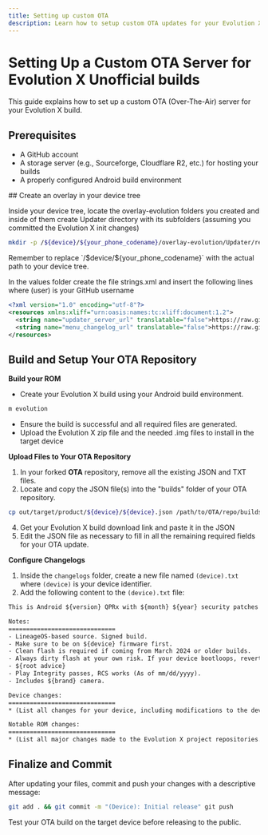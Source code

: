 ```yaml
---
title: Setting up custom OTA
description: Learn how to setup custom OTA updates for your Evolution X unofficial builds
---
```



# Setting Up a Custom OTA Server for Evolution X Unofficial builds

This guide explains how to set up a custom OTA (Over-The-Air) server for your Evolution X build.

## Prerequisites

- A GitHub account
- A storage server (e.g., Sourceforge, Cloudflare R2, etc.) for hosting your builds
- A properly configured Android build environment

<Steps>
## Create an overlay in your device tree

Inside your device tree, locate the overlay-evolution folders you created and inside of them create Updater directory with its subfolders (assuming you committed the Evolution X init changes)

```bash
mkdir -p /${device}/${your_phone_codename}/overlay-evolution/Updater/res/values/
```

<Callout type="info">
  Remember to replace `/$device/${your_phone_codename}` with the actual path to
  your device tree.
</Callout>

In the values folder create the file strings.xml and insert the following lines where (user) is your GitHub username

```xml showLineNumbers filename="strings.xml" /(user)/ {3, 4}
<?xml version="1.0" encoding="utf-8"?>
<resources xmlns:xliff="urn:oasis:names:tc:xliff:document:1.2">
  <string name="updater_server_url" translatable="false">https://raw.githubusercontent.com/(user)/OTA/vic/builds/{device}.json</string>
  <string name="menu_changelog_url" translatable="false">https://raw.githubusercontent.com/(user)/OTA/vic/changelogs/<xliff:g id="device_name">%1$s</xliff:g>.txt</string>
</resources>
```

## Build and Setup Your OTA Repository

**Build your ROM**

- Create your Evolution X build using your Android build environment.

```bash
m evolution
```

- Ensure the build is successful and all required files are generated.
- Upload the Evolution X zip file and the needed .img files to install in the target device

**Upload Files to Your OTA Repository**

1. In your forked **OTA** repository, remove all the existing JSON and TXT files.
2. Locate and copy the JSON file(s) into the "builds" folder of your OTA repository.

```bash
cp out/target/product/${device}/${device}.json /path/to/OTA/repo/builds/
```

4. Get your Evolution X build download link and paste it in the JSON
5. Edit the JSON file as necessary to fill in all the remaining required fields for your OTA update.

**Configure Changelogs**

1. Inside the `changelogs` folder, create a new file named `(device).txt` where `(device)` is your device identifier.
2. Add the following content to the `(device).txt` file:

<FileTree>
  <FileTree.Folder name="changelogs" defaultOpen>
    <FileTree.File name="(device).txt" />
  </FileTree.Folder>
</FileTree>

```txt showLineNumbers filename="${device}.txt"
This is Android ${version} QPRx with ${month} ${year} security patches

Notes:
==============================
- LineageOS-based source. Signed build.
- Make sure to be on ${device} firmware first.
- Clean flash is required if coming from March 2024 or older builds.
- Always dirty flash at your own risk. If your device bootloops, revert to an older build that boots.
- ${root advice}
- Play Integrity passes, RCS works (As of mm/dd/yyyy).
- Includes ${brand} camera.

Device changes:
==============================
* (List all changes for your device, including modifications to the device kernel and vendor files.)

Notable ROM changes:
==============================
* (List all major changes made to the Evolution X project repositories.)
```

## Finalize and Commit

After updating your files, commit and push your changes with a descriptive message:

```bash /(Device)/
git add . && git commit -m "(Device): Initial release" git push
```

<Callout type="info">
  Test your OTA build on the target device before releasing to the public.
</Callout>

</Steps>
